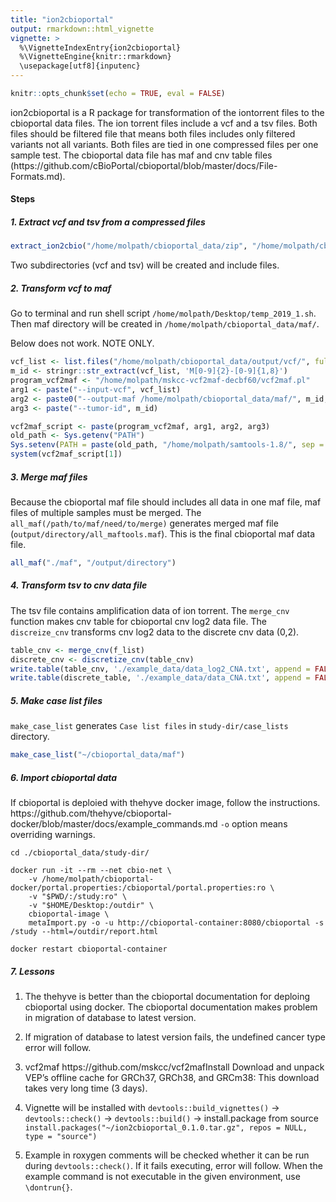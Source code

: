 ```yaml
---
title: "ion2cbioportal"
output: rmarkdown::html_vignette
vignette: >
  %\VignetteIndexEntry{ion2cbioportal}
  %\VignetteEngine{knitr::rmarkdown}
  \usepackage[utf8]{inputenc}
---
```


```r
knitr::opts_chunk$set(echo = TRUE, eval = FALSE)
```

ion2cbioportal is a R package for transformation of the iontorrent files to the cbioportal data files. The ion torrent files include a vcf and a tsv files. Both files should be filtered file that means both files includes only filtered variants not all variants. Both files are tied in one compressed files per one sample test. The cbioportal data file has maf and cnv table files (https://github.com/cBioPortal/cbioportal/blob/master/docs/File-Formats.md).

#### Steps  

##### 1. Extract vcf and tsv from a compressed files  
```r
extract_ion2cbio("/home/molpath/cbioportal_data/zip", "/home/molpath/cbioportal_data/output")
```

Two subdirectories (vcf and tsv) will be created and include files.  

##### 2. Transform vcf to maf  

Go to terminal and run shell script `/home/molpath/Desktop/temp_2019_1.sh`. Then maf directory will be created in `/home/molpath/cbioportal_data/maf/`.  

Below does not work. NOTE ONLY.

```r
vcf_list <- list.files("/home/molpath/cbioportal_data/output/vcf/", full.names = TRUE)
m_id <- stringr::str_extract(vcf_list, 'M[0-9]{2}-[0-9]{1,8}')
program_vcf2maf <- "/home/molpath/mskcc-vcf2maf-decbf60/vcf2maf.pl"
arg1 <- paste("--input-vcf", vcf_list)
arg2 <- paste0("--output-maf /home/molpath/cbioportal_data/maf/", m_id, ".maf")
arg3 <- paste("--tumor-id", m_id)

vcf2maf_script <- paste(program_vcf2maf, arg1, arg2, arg3)
old_path <- Sys.getenv("PATH")
Sys.setenv(PATH = paste(old_path, "/home/molpath/samtools-1.8/", sep = ":"))
system(vcf2maf_script[1]) 
```


##### 3. Merge maf files  

Because the cbioportal maf file should includes all data in one maf file, maf files of multiple samples must be merged. The `all_maf(/path/to/maf/need/to/merge)` generates merged maf file (`output/directory/all_maftools.maf`). This is the final cbioportal maf data file.  

```r
all_maf("./maf", "/output/directory")
```


##### 4. Transform tsv to cnv data file  

The tsv file contains amplification data of ion torrent. The `merge_cnv` function makes cnv table for cbioportal cnv log2 data file. The `discreize_cnv` transforms cnv log2 data to the discrete cnv data (0,2).

```r
table_cnv <- merge_cnv(f_list)
discrete_cnv <- discretize_cnv(table_cnv)
write.table(table_cnv, './example_data/data_log2_CNA.txt', append = FALSE, quote = FALSE, sep = "\t", na = "NA", dec = ".", col.names = TRUE, row.names = FALSE)
write.table(discrete_table, './example_data/data_CNA.txt', append = FALSE, quote = FALSE, sep = "\t", na = "NA", dec = ".", col.names = TRUE, row.names = FALSE)
```

##### 5. Make case list files  

`make_case_list` generates `Case list files` in `study-dir/case_lists` directory.  

```r
make_case_list("~/cbioportal_data/maf")
```

##### 6. Import cbioportal data  

If cbioportal is deploied with thehyve docker image, follow the instructions. https://github.com/thehyve/cbioportal-docker/blob/master/docs/example_commands.md `-o` option means overriding warnings.  


```{}
cd ./cbioportal_data/study-dir/

docker run -it --rm --net cbio-net \
    -v /home/molpath/cbioportal-docker/portal.properties:/cbioportal/portal.properties:ro \
    -v "$PWD/:/study:ro" \
    -v "$HOME/Desktop:/outdir" \
    cbioportal-image \
    metaImport.py -o -u http://cbioportal-container:8080/cbioportal -s /study --html=/outdir/report.html

docker restart cbioportal-container
```

##### 7. Lessons  

1. The thehyve is better than the cbioportal documentation for deploing cbioportal using docker. The cbioportal documentation makes problem in migration of database to latest version.  

2. If migration of database to latest version fails, the undefined cancer type error will follow.  

3. vcf2maf https://github.com/mskcc/vcf2mafInstall 
Download and unpack VEP's offline cache for GRCh37, GRCh38, and GRCm38: This download takes very long time (3 days).  

4. Vignette will be installed with `devtools::build_vignettes()` -> `devtools::check()` -> `devtools::build()` -> install.package from source `install.packages("~/ion2cbioportal_0.1.0.tar.gz", repos = NULL, type = "source")`

5. Example in roxygen comments will be checked whether it can be run during `devtools::check()`. If it fails executing, error will follow. When the example command is not executable in the given environment, use `\dontrun{}`.  